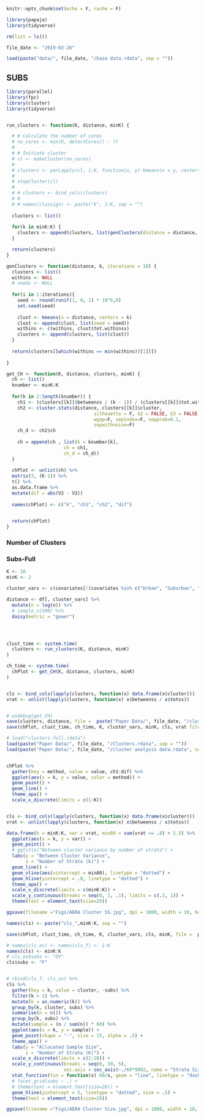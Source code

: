 ```r
knitr::opts_chunk$set(echo = F, cache = F)
```

```r
library(papaja)
library(tidyverse)

rm(list = ls())

file_date <- "2019-03-26"

load(paste("data/", file_date, "/base data.rdata", sep = ""))

```

## SUBS


```r
library(parallel)
library(fpc)
library(cluster)
library(tidyverse)


run_clusters <- function(K, distance, minK) {

  # # Calculate the number of cores
  # no_cores <- min(K, detectCores() - 7)
  # 
  # # Initiate cluster
  # cl <- makeCluster(no_cores)
  # 
  # clusters <- parLapply(cl, 1:K, function(x, y) kmeans(x = y, centers = x), distance)
  # 
  # stopCluster(cl)
  # 
  # # clusters <- bind_cols(clusters)
  # #
  # # names(classign) <- paste("k", 1:K, sep = "")
  
  clusters <- list()
  
  for(k in minK:K) {
    clusters <- append(clusters, list(genClusters(distance = distance, k = k)))
  }

  return(clusters)
}

genClusters <- function(distance, k, iterations = 10) {
  clusters <- list()
  withins <- NULL
  # seeds <- NULL
  
  for(i in 1:iterations){
    seed <- round(runif(1, 0, 1) * 10^6,0)
    set.seed(seed)
    
    clust <- kmeans(x = distance, centers = k)
    clust <- append(clust, list(seed = seed))
    withins <- c(withins, clust$tot.withinss)
    clusters <- append(clusters, list(clust))
  }
  
  return(clusters[[which(withins == min(withins))[1]]])
  
}

get_CH <- function(K, distance, clusters, minK) {
  ch <- list()
  knumber <- minK:K
  
  for(k in 2:length(knumber)) {
    ch1 <- (clusters[[k]]$betweenss / (k - 1)) / (clusters[[k]]$tot.withinss / (length(clusters[[k]]$cluster - k)))
    ch2 <- cluster.stats(distance, clusters[[k]]$cluster,
                                silhouette = F, G2 = FALSE, G3 = FALSE,
                                wgap=F, sepindex=F, sepprob=0.1,
                                sepwithnoise=F)
    ch_d <- ch2$ch
    
    ch = append(ch , list(k = knumber[k], 
                     ch = ch1,
                     ch_d = ch_d))
  }
  
  chPlot <- unlist(ch) %>%
  matrix(3, (K-1)) %>%
  t() %>%
  as.data.frame %>%
  mutate(dif = abs(V2 - V3))
  
  names(chPlot) <- c("k", "ch1", "ch2", "dif")

  
  return(chPlot)
}

```

### Number of Clusters

### Subs-Full


```r
K <- 10
minK <- 2

cluster_vars <- c(covariates[!(covariates %in% c("Urban", "Suburban", "ToRu"))], "urbanicity")

distance <- df[, cluster_vars] %>%
  mutate(n = log(n)) %>%
  # sample_n(500) %>%
  daisy(metric = "gower")




clust_time <- system.time(
  clusters <- run_clusters(K, distance, minK)
)

ch_time <- system.time(
  chPlot <- get_CH(K, distance, clusters, minK)
)


cls <- bind_cols(lapply(clusters, function(x) data.frame(x$cluster)))
vrat <- unlist(lapply(clusters, function(x) x$betweenss / x$totss))


# undebug(get_CH)
save(clusters, distance, file =  paste("Paper Data/", file_date, "/cluster analysis data - OV.rdata", sep = ""))
save(chPlot, clust_time, ch_time, K, cluster_vars, minK, cls, vrat file =  paste("Paper Data/", file_date, "/Clusters - OV.rdata", sep = ""))
```

```r
# load("clusters-full.rdata")
load(paste("Paper Data/", file_date, "/Clusters.rdata", sep = ""))
load(paste("Paper Data/", file_date, "/cluster analysis data.rdata", sep = ""))


chPlot %>%
  gather(key = method, value = value, ch1:dif) %>%
  ggplot(aes(x = k, y = value, color = method)) +
  geom_point() +
  geom_line() +
  theme_apa() +
  scale_x_discrete(limits = c(1:K))



```

```r
cls <- bind_cols(lapply(clusters, function(x) data.frame(x$cluster)))
vrat <- unlist(lapply(clusters, function(x) x$betweenss / x$totss))

data.frame(k = minK:K, var = vrat, min80 = sum(vrat <= .8) + 1.5) %>%
  ggplot(aes(x = k, y = var)) +
  geom_point() +
  # ggtitle("Between cluster variance by number of strata") +
  labs(y = "Between Cluster Variance",
       x = "Number of Strata (k)") +
  geom_line() +
  geom_vline(aes(xintercept = min80), linetype = "dotted") +
  geom_hline(yintercept = .8, linetype = "dotted") +
  theme_apa() +
  scale_x_discrete(limits = c(minK:K)) +
  scale_y_continuous(breaks = seq(0, 1, .1), limits = c(.3, 1)) +
  theme(text = element_text(size=20))

ggsave(filename ="Figs/AERA Cluster SS.jpg", dpi = 1000, width = 10, height = 7)

names(cls) <- paste("cls_",minK:K, sep = "")

save(chPlot, clust_time, ch_time, K, cluster_vars, cls, minK, file =  paste("Paper Data/", file_date, "/Clusters.rdata", sep = ""))

```

```r

# names(cls_ov) <- names(cls_f) <- 1:K
names(cls) <- minK:K
# cls_ov$subs <- "OV"
cls$subs <- "F"


# rbind(cls_f, cls_ov) %>%
cls %>%
  gather(key = k, value = cluster, -subs) %>%
  filter(k > 1) %>%
  mutate(k = as.numeric(k)) %>%
  group_by(k, cluster, subs) %>%
  summarise(n = n()) %>%
  group_by(k, subs) %>%
  mutate(sample = (n / sum(n)) * 60) %>%
  ggplot(aes(x = k, y = sample)) +
  geom_point(shape = "-", size = 15, alpha = .5) +
  theme_apa() +
  labs(y = "Allocated Sample Size",
       x = "Number of Strata (K)") +
  scale_x_discrete(limits = c(2:20)) +
  scale_y_continuous(breaks = seq(0, 30, 5),
                     sec.axis = sec_axis(~./60*9882, name = "Strata Size")) +
  stat_function(fun = function(x) 60/x, geom = "line", linetype = "dashed", size = .5) +
  # facet_grid(subs ~ .) +
  # theme(text = element_text(size=20)) +
  geom_hline(yintercept = 5, linetype = "dotted", size = .5) +
  theme(text = element_text(size=20))

ggsave(filename ="Figs/AERA Cluster Size.jpg", dpi = 1000, width = 10, height = 7)



```